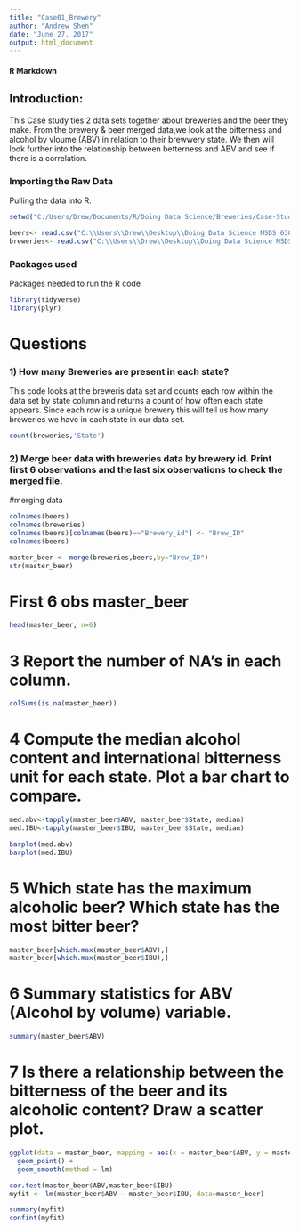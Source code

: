 ```yaml
---
title: "Case01_Brewery"
author: "Andrew Shen"
date: "June 27, 2017"
output: html_document
---
```


#### R Markdown
## Introduction:
This Case study ties 2 data sets together about breweries and the beer they make. 
From the brewery & beer merged data,we look at the bitterness and alcohol by vloume (ABV) in relation to their brewwery state. 
We then will look further into the relationship between betterness and ABV and see if there is a correlation.

### Importing the Raw Data
Pulling the data into R.
```r
setwd("C:/Users/Drew/Documents/R/Doing Data Science/Breweries/Case-Study-01-Beer")

beers<- read.csv("C:\\Users\\Drew\\Desktop\\Doing Data Science MSDS 6306\\Case File\\Beers.csv")
breweries<- read.csv("C:\\Users\\Drew\\Desktop\\Doing Data Science MSDS 6306\\Case File\\Breweries.csv")
```
### Packages used    
Packages needed to run the R code
```r
library(tidyverse)
library(plyr)
```

# Questions    
### 1) How many Breweries are present in each state?
This code looks at the breweris data set and counts each row within the data set by state column and returns a count of how often each state appears. Since each row is a unique brewery this will tell us how many breweries we have in each state in our data set. 
```r
count(breweries,'State')
```

### 2) Merge beer data with breweries data by brewery id. Print first 6 observations and the last six observations to check the merged file. 


#merging data
```r
colnames(beers)
colnames(breweries)
colnames(beers)[colnames(beers)=="Brewery_id"] <- "Brew_ID"
colnames(beers)

master_beer <- merge(breweries,beers,by="Brew_ID")
str(master_beer)
```
# First 6 obs master_beer
```r
head(master_beer, n=6)
```
# 3  Report the number of NA's in each column. 
```r
colSums(is.na(master_beer))
```

# 4 Compute the median alcohol content and international bitterness unit for each state. Plot a bar chart to compare. 
```r
med.abv<-tapply(master_beer$ABV, master_beer$State, median)
med.IBU<-tapply(master_beer$IBU, master_beer$State, median)

barplot(med.abv)
barplot(med.IBU)
```
# 5 Which state has the maximum alcoholic beer? Which state has the most bitter beer? 
```r
master_beer[which.max(master_beer$ABV),]
master_beer[which.max(master_beer$IBU),]
```
# 6 Summary statistics for ABV (Alcohol by volume) variable. 
```r
summary(master_beer$ABV)
```
# 7 Is there a relationship between the bitterness of the beer and its alcoholic content? Draw a scatter plot. 

```r
ggplot(data = master_beer, mapping = aes(x = master_beer$ABV, y = master_beer$IBU))+
  geom_point() +
  geom_smooth(method = lm) 
```

```r
cor.test(master_beer$ABV,master_beer$IBU)
myfit <- lm(master_beer$ABV ~ master_beer$IBU, data=master_beer)

summary(myfit)
confint(myfit)
```
